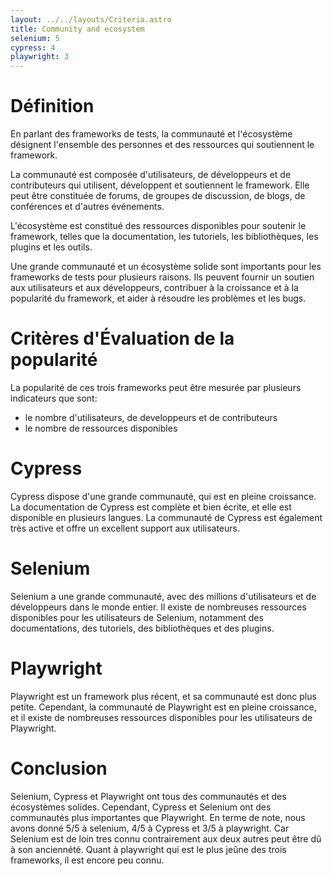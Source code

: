 ```yaml
---
layout: ../../layouts/Criteria.astro
title: Community and ecosystem
selenium: 5
cypress: 4
playwright: 3
---
```



# Définition


En parlant des frameworks de tests, la communauté et l'écosystème désignent l'ensemble des personnes et des ressources qui soutiennent le framework.

La communauté est composée d'utilisateurs, de développeurs et de contributeurs qui utilisent, développent et soutiennent le framework. 
Elle peut être constituée de forums, de groupes de discussion, de blogs, de conférences et d'autres événements.

L'écosystème est constitué des ressources disponibles pour soutenir le framework, telles que la documentation, les tutoriels, les bibliothèques, les plugins et les outils.

Une grande communauté et un écosystème solide sont importants pour les frameworks de tests pour plusieurs raisons.
 Ils peuvent fournir un soutien aux utilisateurs et aux développeurs, contribuer à la croissance et à la popularité du framework, et aider à résoudre les problèmes et les bugs.


# Critères d'Évaluation de la popularité
La popularité de ces trois frameworks peut être mesurée par plusieurs indicateurs que sont:
- le nombre d'utilisateurs, de developpeurs et de contributeurs
- le nombre de ressources disponibles

# Cypress

<ThumbUpAlert>
    Cypress dispose d'une grande communauté, qui est en pleine croissance. La documentation de Cypress est complète et bien écrite, et elle est disponible en plusieurs langues.
     La communauté de Cypress est également très active et offre un excellent support aux utilisateurs. 
</ThumbUpAlert>


# Selenium 

<ThumbUpAlert>
   Selenium a une grande communauté, avec des millions d'utilisateurs et de développeurs dans le monde entier. 
    Il existe de nombreuses ressources disponibles pour les utilisateurs de Selenium, notamment des documentations, des tutoriels, des bibliothèques et des plugins.
</ThumbUpAlert>


# Playwright 

<ThumbDownAlert>
    Playwright est un framework plus récent, et sa communauté est donc plus petite.
    Cependant, la communauté de Playwright est en pleine croissance, et il existe de nombreuses ressources disponibles pour les utilisateurs de Playwright.
</ThumbDownAlert>

# Conclusion

Selenium, Cypress et Playwright ont tous des communautés et des écosystèmes solides. Cependant, Cypress et Selenium ont des communautés plus importantes que Playwright. En terme de note,
nous avons donné 5/5 à selenium, 4/5 à Cypress et 3/5 à playwright. Car Selenium est de loin tres connu contrairement aux deux autres peut être dû à son anciennété. Quant à playwright
qui est le plus jeûne des trois frameworks, il est encore peu connu.

